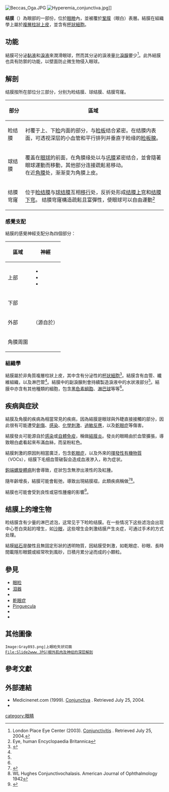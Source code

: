 {{Infobox anatomy
| Name        = 结膜
| Latin       = tunica conjunctiva
| Greek       = 
| Image       = Gray883.png
| Caption     = 眼球上半部矢狀切面，結膜位於圖中左方
| Width       = 
| Image2      = Gray869.png
| Caption2    = 眼球水平切面，結膜位於圖左上方
| Precursor   = 
| part_of     = [[眼|眼]]
| System      = 
| Artery      = {{le|淚動脈|lacrimal artery}}、{{le|前睫動脈|anterior ciliary arteries}}
| Vein        = 
| Nerve       = {{le|上滑車神經|supratrochlear nerve}}
| Lymph       = 
<!--
| GraySubject = 227
| GrayPage    = 1026
| MeshName    = Conjunctiva
| MeshNumber  = A09.371.192
-->
}}
[[File:Beccas_Oga.JPG|thumb]]
[[File:Hyperemia_conjunctiva.jpg|thumb]]]]

'''结膜'''（{{lang-en|Conjunctiva}}）為眼部的一部份，位於[[眼瞼|眼瞼]]內，並被覆於[[鞏膜|鞏膜]]（眼白）表層。結膜在組織學上屬於[[複層柱狀上皮|複層柱狀上皮]]，並含有[[杯狀細胞|杯狀細胞]]。

==功能==
結膜可分泌[[黏液|黏液]]和[[淚液|淚液]]來潤滑眼球，然而其分泌的淚液量比[[淚腺|淚腺]]要少<ref>London Place Eye Center (2003). [http://www.lasereye.com/conjuc.htm Conjunctivitis] {{webarchive|url=https://web.archive.org/web/20040808182217/http://lasereye.com/conjuc.htm |date=2004-08-08 }}. Retrieved July 25, 2004.</ref>。此外結膜也具有防禦的功能，以壁面防止微生物侵入眼球。

== 解剖 ==
结膜按所在部位分三部分，分别为睑结膜、球结膜、结膜穹窿。
{| class="wikitable"
|-
! 部分
! 區域
|-
| 睑结膜
| 衬覆于上、下[[睑|睑]]内面的部分，与[[睑板|睑板]]结合紧密。在结膜内表面，可透视深层的小血管和平行排列并垂直于睑缘的[[睑板腺|睑板腺]]。
|-
| 球结膜
| 覆盖在[[眼球|眼球]]的前面，在角膜缘处以{{le|眼球筋膜|Tenon's capsule}}与[[巩膜|巩膜]]紧密结合，並會隨著眼球運動而移動，其他部分连接疏鬆易移动。<br>在近[[角膜|角膜]]处，渐渐变为角膜上皮。
|-
| 结膜穹窿
| 位于[[睑结膜|睑结膜]]与[[球结膜|球结膜]]互相[[移行|移行]]处，反折处形成[[结膜上穹|结膜上穹]]和[[结膜下穹|结膜下穹]]。 结膜穹窿構造疏鬆且富彈性，使眼球可以自由運動<ref>Eye, human Encyclopaedia Britannica</ref>
|}

=== 感覺支配 ===
結膜的感覺神經支配分為四個部分：

{| class="wikitable"
|-
! 區域
! 神經
|-
| 上部
|
* {{le|上眶神經|Supraorbital nerve}}
* {{le|上滑車神經|Supratrochlear nerve}}
* {{le|下滑車神經|Infratrochlear nerve}}
|-
| 下部
| {{le|下眶神經|Infraorbital nerve}}
|-
| 外部
| {{le|淚神經|Lacrimal nerve}}（源自於{{le|顴顏面神經|zygomaticofacial nerve}}）
|-
| 角膜周圍
| {{le|長睫神經|Long ciliary nerves}}
|}

=== 組織學 ===
結膜屬於非角質複層柱狀上皮，其中含有分泌性的[[杯狀細胞|杯狀細胞]]<ref name=Cecil>{{cite book|last=Goldman|first=Lee|title=Goldman's Cecil Medicine|publisher=Elsevier Saunders|location=Philadelphia|isbn=1437727883|page=2426|edition=24th}}</ref>。結膜含有血管、纖維組織，以及淋巴管<ref name=Cecil />。結膜中的副淚腺則會持續製造淚液中的水狀液部分<ref name=Cecil />。結膜中亦含有其他種類的細胞，包含[[黑色素細胞|黑色素細胞]]、[[淋巴球|淋巴球]]等等<ref name=Cecil />。

==疾病與症狀==

結膜及角膜的疾病為相當常見的疾病，因為結膜是眼球與外睫直接接觸的部分，因此很有可能遭受[[創傷|創傷]]、[[感染|感染]]、[[化學刺激|化學刺激]]、[[過敏反應|過敏反應]]，以及[[乾眼症|乾眼症]]等傷害。

結膜發炎可能源自於[[感染|感染]]或[[自體免疫|自體免疫]]，稱做[[結膜炎|結膜炎]]。發炎的眼睛由於血管擴張，導致眼白處看起來布滿血絲，而呈粉紅色。

結膜刺激的原因則相當廣泛，包含[[乾眼症|乾眼症]]，以及外來的[[揮發性有機物質|揮發性有機物質]]（VOCs），结膜下毛细血管破裂会造成血液渗入，称为{{le|结膜下出血|Subconjunctival bleeding}}症状。

[[鉤端螺旋體病|鉤端螺旋體病]]則會導致{{le|結膜充血|conjunctival suffusion}}，症狀包含無滲出液性的{{le|球結膜水腫|chemosis}}及紅腫。

隨年齡增長，結膜可能會鬆弛，導致出現結膜褶，此類疾病稱做{{le|結膜鬆弛症|conjunctivochalasis}}<ref>{{cite web |url=http://www.medilexicon.com/medicaldictionary.php?t=19916 |title=Conjunctivochalasis - Medical Definition |publisher=Medilexicon.com |date= |accessdate=2012-11-13 |archive-url=https://web.archive.org/web/20160303185940/http://www.medilexicon.com/medicaldictionary.php?t=19916 |archive-date=2016-03-03 |dead-url=yes }}</ref><ref>WL Hughes Conjunctivochalasis. American Journal of Ophthalmology 1942</ref>。

結膜也可能會受到良性或惡性腫瘤的影響<ref>{{Cite journal | doi = 10.4103/0974-620X.48414| title = Ocular surface tumors| journal = Oman Journal of Ophthalmology| volume = 2| pages = 1–2| year = 2009| last1 = Biswas | first1 = J. | last2 = Varde | first2 = M. | pmid=21234216 | pmc=3018098}}</ref>。

==结膜上的增生物==
睑结膜含有少量的淋巴滤泡，这常见于下睑睑结膜。在一些情况下这些滤泡会出现中心苍白突起的增生，如[[沙眼|沙眼]]，这些增生会刺激结膜产生炎症，可通过手术的方式处理。

結膜[[結石|結石]]是酸性且無固定形狀的透明物質，因結膜受刺激，如乾眼症、砂眼、長時間載隱形眼鏡或經常吹到風砂，日積月累分泌而成的小顆粒。

==參見==
*[[眼睑|眼睑]]
*[[泪器|泪器]]
* {{le|Conjunctivochalasis}}
* [[乾眼症|乾眼症]]
* [[Pinguecula|Pinguecula]]
* {{le|Rougine}}
* {{le|Subconjunctival hemorrhage}}

==其他圖像==
<gallery>
 Image:Gray893.png|上眼睑矢状切面
 File:Slide2www.JPG|眼外肌肉及神经的深层解剖
</gallery>

==參考文獻==
{{Reflist}}

==外部連結==
* Medicinenet.com (1999). [http://www.medterms.com/script/main/art.asp?articlekey=9893 Conjunctiva] {{Wayback|url=http://www.medterms.com/script/main/art.asp?articlekey=9893 |date=20140607005000 }}. Retrieved July 25, 2004.
* {{LoyolaMedEd|medicine/pulmonar/images/anatomy/eyeli.jpg}}

{{Accessory organs of the eye}}
{{normdaten}}

[[category:眼睛|category:眼睛]]